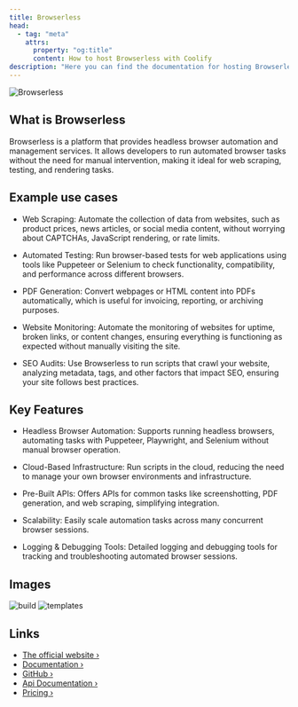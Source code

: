```yaml
---
title: Browserless
head:
  - tag: "meta"
    attrs:
      property: "og:title"
      content: How to host Browserless with Coolify
description: "Here you can find the documentation for hosting Browserless with Coolify."
---
```



<Badge text="One-click setup." variant="note" size="large" />

![Browserless](../../../assets/images/covers/browserless.webp)

## What is Browserless

Browserless is a platform that provides headless browser automation and management services. It allows developers to run automated browser tasks without the need for manual intervention, making it ideal for web scraping, testing, and rendering tasks.

## Example use cases

- Web Scraping: Automate the collection of data from websites, such as product prices, news articles, or social media content, without worrying about CAPTCHAs, JavaScript rendering, or rate limits.

- Automated Testing: Run browser-based tests for web applications using tools like Puppeteer or Selenium to check functionality, compatibility, and performance across different browsers.

- PDF Generation: Convert webpages or HTML content into PDFs automatically, which is useful for invoicing, reporting, or archiving purposes.

- Website Monitoring: Automate the monitoring of websites for uptime, broken links, or content changes, ensuring everything is functioning as expected without manually visiting the site.

- SEO Audits: Use Browserless to run scripts that crawl your website, analyzing metadata, tags, and other factors that impact SEO, ensuring your site follows best practices.

## Key Features

- Headless Browser Automation: Supports running headless browsers, automating tasks with Puppeteer, Playwright, and Selenium without manual browser operation.

- Cloud-Based Infrastructure: Run scripts in the cloud, reducing the need to manage your own browser environments and infrastructure.

- Pre-Built APIs: Offers APIs for common tasks like screenshotting, PDF generation, and web scraping, simplifying integration.

- Scalability: Easily scale automation tasks across many concurrent browser sessions.

- Logging & Debugging Tools: Detailed logging and debugging tools for tracking and troubleshooting automated browser sessions.

## Images

![build](https://screenshotone.com/_astro/browserless.Cl-s6Lzv_1jshVo.webp)
![templates](https://cdn.prod.website-files.com/65cb4923a3a6b08fe1124094/6601a7a5b8508b353addd84f_social-preview.jpg)

## Links

- [The official website ›](https://www.browserless.io?utm_source=coolify.io)
- [Documentation ›](https://docs.browserless.io?utm_source=coolify.io)
- [GitHub ›](https://github.com/browserless?utm_source=coolify.io)
- [Api Documentation ›](https://docs.browserless.io/docs/api.html?utm_source=coolify.io)
- [Pricing ›](https://www.browserless.io/pricing?utm_source=coolify.io)
